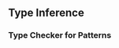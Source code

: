 ## Type Inference

###

### Type Checker for Patterns

\begin{tabular}{c l}
\logicRule{}{\vdash \syntax{<bool>}:\mathit{Bool}}{P-Bool}

\logicRule{}{\vdash \syntax{<int>}:\mathit{Int}}{P-Int}

\logicRule{}{\vdash \syntax{"[]"}:\forall a.\mathit{List} \ \mathit{a}}{P-EmptyList}

\logicRule
{
\begin{gathered}
\Gamma_1\vdash\syntax{<$p$:pattern>}:T_1\quad\\
\Gamma_2\vdash\syntax{"[" <$l$:list-pattern-list> "]"}:T_2\quad\\
T_1\sqsubseteq T_3\quad
T_2\sqsubseteq \textit{List} T_3\quad
T_1 \cap T_2 = \varnothing
\end{gathered}
}
{
\Gamma_1\cup\Gamma_2\vdash \syntax{"[" <$p$:pattern> "," <$l$:list-pattern-list> "]"}:\textit{List} \ T_3
}
{P-List}

\logicRule
{\Gamma_1\vdash \syntax{<$p_1$:pattern>}:T_1\quad
\Gamma_2\vdash \syntax{<$p_1$:pattern>}:T_2\quad
T_1 \cap T_2 = \varnothing
}
{\Gamma_1\cup\Gamma_2\vdash \syntax{"(" <$p_1$:pattern> "," <$p_2$:pattern> ")"}:T_1 \times T_2}
{P-Tuple}

\logicRule
{I(\syntax{<$v$:lower-var>}):a}
{\vdash\syntax{<$v$:lower-var>}:\forall a.a}
{P-Variable}

\logicRule
{C(\syntax{<$v$:upper-var>}):T}
{\vdash\syntax{<$v$:upper-var>}:T}
{P-Terminal}

\logicRule
{\Gamma\vdash\syntax{<$p_1$:pattern>}:T_1 \to T_2\quad
\Gamma\vdash\syntax{<$p_2$:pattern>}:T_3\quad
T_2\sqsubseteq T_3
}
{\Gamma\vdash\syntax{<$p_1$:pattern> <$p_2$:pattern>}:T_1}
{P-Application}

\logicRule
{\Gamma\vdash\syntax{<$p$:pattern>}:T\quad
I(\syntax{<$v$:lower-var>}):a
}
{\Gamma,a:T\vdash\syntax{<$p$:pattern> "as" <$v$:lower-var>}:T}
{P-As}

\logicRule
{}
{\vdash\syntax{"\{\}"}:\{\}}
{P-EmptyRecord}

\logicRule
{\begin{gathered}
k:\mathcal{N}_1^m\to\mathcal{N}_1^n\quad
k \text{ is injective}\quad\\
\forall i\in\mathcal{N}_1^n.I(v_i)=l_(k(i))\quad
\Gamma = \bigcup_{i\in\mathcal{N}_1^n} {l_{k(i)}:T_{k(i)}}
\end{gathered}}
{\Gamma\vdash\syntax{"{" <$v_1$:lower-var> "," $\dots$ "," <$v_m$:lower-var> "}"}}
{P-Record}

\logicRule
{
\begin{gathered}
\Gamma_1\vdash\syntax{<$p_1$:pattern>}:T_1\quad\\
\Gamma_2\vdash\syntax{<$p_2$:pattern>}:T_2\quad\\
T_1\sqsubseteq T_3\quad
T_2\sqsubseteq \textit{List} T_3\quad
T_1 \cap T_2 = \varnothing
\end{gathered}
}
{
\Gamma_1\cup\Gamma_2\vdash \syntax{<$p_1$:pattern> "::" <$p_2$:pattern>}:\textit{List} \ T_3
}
{P-List}

\logicRule
{
}
{\vdash\syntax{"\_"}:\forall a. a}
{P-Wildcard}
\end{tabular}
